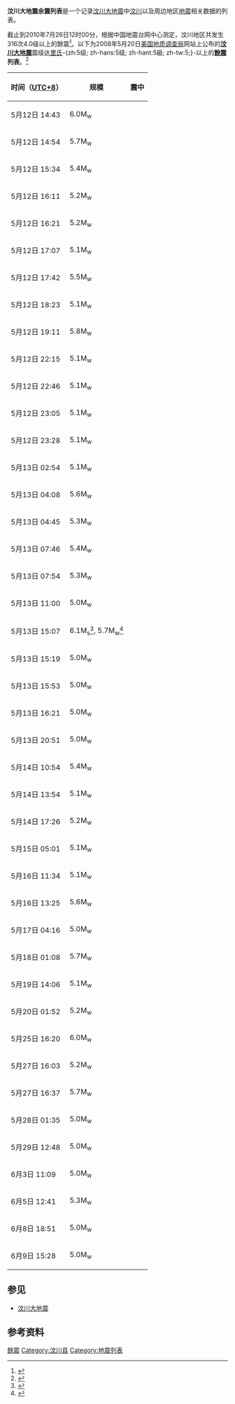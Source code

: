 {{NoteTA
|G1=Earthquake
}}
'''汶川大地震余震列表'''是一个记录[[汶川大地震|汶川大地震]]中[[汶川|汶川]]以及周边地区[[地震|地震]]相关数据的列表。

截止到2010年7月26日12时00分，根据中国地震台网中心测定，汶川地区共发生316次4.0级以上的餘震<ref> {{cite web |url=http://www.csi.ac.cn/sichuan/sichuan080512_16.htm |title=餘震统计图表 |accessdate=2008-06-15 |publisher=中国地震台网中心 |deadurl=yes |archiveurl=https://web.archive.org/web/20080617175135/http://www.csi.ac.cn/sichuan/sichuan080512_16.htm |archivedate=2008-06-17 }}</ref>。以下为2008年5月20日[[美国地质调查局|美国地质调查局]]网站上公布的'''[[汶川大地震|汶川大地震]]'''震级达[[里氏|里氏]]-{zh:5级; zh-hans:5级; zh-hant:5級; zh-tw:5;}-以上的'''[[餘震|餘震]]列表'''。<ref>{{cite web|language=en|url=http://earthquake.usgs.gov/eqcenter/recenteqsww/Maps/region/Asia_eqs.php|title=Earthquake List for Map of Asia Region|title_zh=亚洲区域地震列表|publisher=美国地质调查局|accessdate=2008-05-20|archive-date=2009-08-31|archive-url=https://web.archive.org/web/20090831041902/http://earthquake.usgs.gov/eqcenter/recenteqsww/Maps/region/Asia_eqs.php|dead-url=no}}</ref>

{| class="wikitable"
! 时间（[[UTC+8|UTC+8]]） !! 规模 !! 震中
|-
|5月12日 14:43 || 6.0M<sub>w</sub> || {{coord|31.225|N|103.761|E}}
|-
|5月12日 14:54 || 5.7M<sub>w</sub> || {{coord|31.155|N|103.826|E}}
|-
|5月12日 15:34 || 5.4M<sub>w</sub> || {{coord|31.278|N|103.799|E}}
|-
|5月12日 16:11 || 5.2M<sub>w</sub> || {{coord|31.225|N|103.574|E}}
|-
|5月12日 16:21 || 5.2M<sub>w</sub> || {{coord|31.542|N|104.085|E}}
|-
|5月12日 17:07 || 5.1M<sub>w</sub> || {{coord|31.255|N|103.788|E}}
|-
|5月12日 17:42 || 5.5M<sub>w</sub> || {{coord|31.519|N|104.116|E}}
|-
|5月12日 18:23 || 5.1M<sub>w</sub> || {{coord|30.992|N|103.413|E}}
|-
|5月12日 19:11 || 5.8M<sub>w</sub> || {{coord|31.249|N|103.693|E}}
|-
|5月12日 22:15 || 5.1M<sub>w</sub> || {{coord|32.120|N|104.612|E}}
|-
|5月12日 22:46 || 5.1M<sub>w</sub> || {{coord|32.709|N|105.617|E}}
|-
|5月12日 23:05 || 5.1M<sub>w</sub> || {{coord|31.258|N|103.700|E}}
|-
|5月12日 23:28 || 5.1M<sub>w</sub> || {{coord|31.129|N|103.391|E}}
|-
|5月13日 02:54 || 5.1M<sub>w</sub> || {{coord|31.250|N|103.492|E}}
|-
|5月13日 04:08 || 5.6M<sub>w</sub> || {{coord|31.453|N|103.890|E}}
|-
|5月13日 04:45 || 5.3M<sub>w</sub> || {{coord|31.759|N|104.420|E}}
|-
|5月13日 07:46 || 5.4M<sub>w</sub> || {{coord|31.319|N|103.501|E}}
|-
|5月13日 07:54 || 5.3M<sub>w</sub> || {{coord|31.307|N|103.576|E}}
|-
|5月13日 11:00 || 5.0M<sub>w</sub> || {{coord|31.222|N|103.671|E}}
|-
|5月13日 15:07 || 6.1M<sub>s</sub><ref>{{cite web|url=http://www.csndmc.ac.cn/newweb/recent_eq.htm|title=地震速报|publisher=中国地震台网中心|deadurl=yes|archiveurl=https://web.archive.org/web/20080327085753/http://www.csndmc.ac.cn/newweb/recent_eq.htm|archivedate=2008年3月27日|df=}}</ref>, 5.7M<sub>w</sub><ref>{{cite web|url=http://earthquake.usgs.gov/eqcenter/recenteqsww/Quakes/us2008rza5.php|title=Magnitude 5.7 - EASTERN SICHUAN, CHINA|publisher=美國國家地震信息中心|access-date=2008-05-14|archive-date=2008-05-17|archive-url=https://web.archive.org/web/20080517023336/http://earthquake.usgs.gov/eqcenter/recenteqsww/Quakes/us2008rza5.php|dead-url=no}}</ref> || {{coord|30.915|N|103.199|E}}
|-
|5月13日 15:19 || 5.0M<sub>w</sub> || {{coord|32.472|N|105.338|E}}
|-
|5月13日 15:53 || 5.0M<sub>w</sub> || {{coord|32.332|N|105.069|E}}
|-
|5月13日 16:21 || 5.0M<sub>w</sub> || {{coord|31.397|N|103.972|E}}
|-
|5月13日 20:51 || 5.0M<sub>w</sub> || {{coord|32.213|N|105.305|E}}
|-
|5月14日 10:54 || 5.4M<sub>w</sub> || {{coord|31.332|N|103.495|E}}
|-
|5月14日 13:54 || 5.1M<sub>w</sub> || {{coord|32.111|N|104.001|E}}
|-
|5月14日 17:26 || 5.2M<sub>w</sub> || {{coord|31.371|N|104.036|E}}
|-
|5月15日 05:01 || 5.1M<sub>w</sub> || {{coord|31.642|N|104.192|E}}
|-
|5月16日 11:34 || 5.1M<sub>w</sub> || {{coord|31.393|N|104.048|E}}
|-
|5月16日 13:25 || 5.6M<sub>w</sub> || {{coord|31.356|N|103.374|E}}
|-
|5月17日 04:16 || 5.0M<sub>w</sub> || {{coord|31.265|N|103.709|E}}
|-
|5月18日 01:08 || 5.7M<sub>w</sub> || {{coord|32.210|N|104.974|E}}
|-
|5月19日 14:06 || 5.1M<sub>w</sub> || {{coord|32.434|N|105.343|E}}
|-
|5月20日 01:52 || 5.2M<sub>w</sub> || {{coord|32.233|N|105.035|E}}
|-
|5月25日 16:20 || 6.0M<sub>w</sub> || {{coord|32.575|N|105.426|E}}
|-
|5月27日 16:03 || 5.2M<sub>w</sub> || {{coord|32.728|N|105.556|E}}
|-
|5月27日 16:37 || 5.7M<sub>w</sub> || {{coord|32.740|N|105.563|E}}
|-
|5月28日 01:35 || 5.0M<sub>w</sub> || {{coord|32.711|N|105.440|E}}
|-
|5月29日 12:48 || 5.0M<sub>w</sub> || {{coord|32.711|N|105.513|E}}
|-
|6月3日 11:09 || 5.0M<sub>w</sub> || {{coord|32.118|N|104.675|E}}
|-
|6月5日 12:41 || 5.3M<sub>w</sub> || {{coord|32.336|N|105.141|E}}
|-
|6月8日 18:51 || 5.0M<sub>w</sub> || {{coord|31.951|N|104.304|E}}
|-
|6月9日 15:28 || 5.0M<sub>w</sub> || {{coord|31.206|N|103.820|E}}
|}

==参见==
*[[汶川大地震|汶川大地震]]

==参考资料==
{{reflist}}

{{汶川大地震}}
[[Category:汶川大地震|餘震]]
[[Category:汶川县|Category:汶川县]]
[[Category:地震列表|Category:地震列表]]
